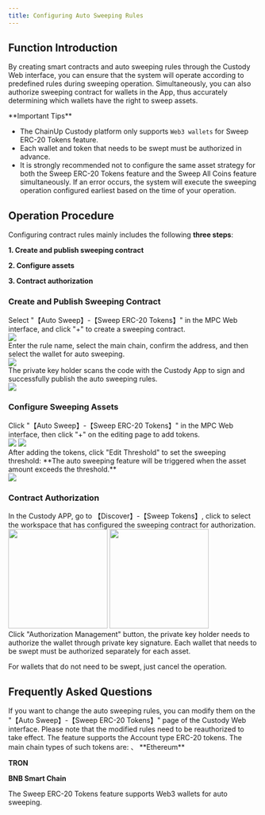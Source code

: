 ```yaml
---
title: Configuring Auto Sweeping Rules
---
```


##  Function Introduction

By creating smart contracts and auto sweeping rules through the Custody Web interface, you can ensure that the system will operate according to predefined rules during sweeping operation. Simultaneously, you can also authorize sweeping contract for wallets in the App, thus accurately determining which wallets have the right to sweep assets.

<Warning>
**Important Tips**

- The ChainUp Custody platform only supports `Web3 wallets` for Sweep ERC-20 Tokens feature.
- Each wallet and token that needs to be swept must be authorized in advance.
- It is strongly recommended not to configure the same asset strategy for both the Sweep ERC-20 Tokens feature and the Sweep All Coins feature simultaneously. If an error occurs, the system will execute the sweeping operation configured earliest based on the time of your operation.

</Warning>

##  Operation Procedure

Configuring contract rules mainly includes the following **three steps**:

**1. Create and publish sweeping contract**

**2. Configure assets**

**3. Contract authorization**

### Create and Publish Sweeping Contract 

<Steps>
<Step title="Create and Publish Sweeping Contract">
    Select "【Auto Sweep】-【Sweep ERC-20 Tokens】" in the MPC Web interface, and click "+" to create a sweeping contract.
<div className="w-full flex items-center justify-center">
    <img src="/images/user-guide/enerc201.png" />
</div>
</Step>
<Step title="Edit Auto Sweeping Rules">
   Enter the rule name, select the main chain, confirm the address, and then select the wallet for auto sweeping.
   <div className="w-full flex items-center justify-center">
    <img src="/images/user-guide/enerc202.png" />
</div>
</Step>

<Step title="Sign and Publish">
    The private key holder scans the code with the Custody App to sign and successfully publish the auto sweeping rules.
   <div className="w-full flex items-center justify-center">
    <img src="/images/enerc203.png" />
</div>
</Step>
</Steps>

### Configure Sweeping Assets

<Steps>
<Step title="Edit Sweeping Threshold">
    Click "【Auto Sweep】-【Sweep ERC-20 Tokens】" in the MPC Web interface, then click "+" on the editing page to add tokens.
<div className="w-full flex items-center justify-center">
<CardGroup cols={2}>
    <img src="/images/user-guide/enerc204.png" />
    <img src="/images/user-guide/enerc205.png" />
    </CardGroup>
</div>
    After adding the tokens, click "Edit Threshold" to set the sweeping threshold: **The auto sweeping feature will be triggered when the asset amount exceeds the threshold.**

<div className="w-full flex items-center justify-center">
    <img src="/images/user-guide/enerc206.png" />
</div>
</Step>
</Steps>

### Contract Authorization

<Steps>
<Step title="Open Auto Sweep Function">
In the Custody APP, go to 【Discover】-【Sweep Tokens】, click to select the workspace that has configured the sweeping contract for authorization.

<div className="w-full flex items-center justify-center">
<CardGroup cols={2}>
    <img src="/images/user-guide/appcon.png" width="200"/>
    <img src="/images/user-guide/appcon2.png" width="200"/>
    </CardGroup>
</div>

</Step>
<Step title="Authorization Management">
   Click "Authorization Management" button, the private key holder needs to authorize the wallet through private key signature.

<Warning>
Each wallet that needs to be swept must be authorized separately for each asset.

For wallets that do not need to be swept, just cancel the operation.
</Warning>

</Step>
</Steps>

##  Frequently Asked Questions

<Accordion title="What if I want to change the auto sweeping rules?">
If you want to change the auto sweeping rules, you can modify them on the "【Auto Sweep】-【Sweep ERC-20 Tokens】" page of the Custody Web interface. Please note that the modified rules need to be reauthorized to take effect.
</Accordion>

<Accordion title="What types of assets does the Sweep ERC-20 Tokens feature support?">
The feature supports the Account type ERC-20 tokens. The main chain types of such tokens are:
、
**Ethereum**

**TRON**

**BNB Smart Chain**
</Accordion>

<Accordion title="What types of wallets does the Sweep ERC-20 Tokens feature support?">
The Sweep ERC-20 Tokens feature supports Web3 wallets for auto sweeping.
</Accordion>

